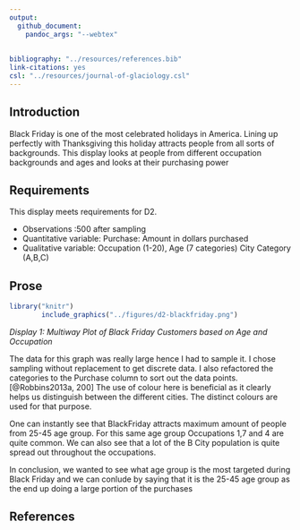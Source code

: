 ```yaml
---
output: 
  github_document: 
    pandoc_args: "--webtex"
 
    
bibliography: "../resources/references.bib"
link-citations: yes
csl: "../resources/journal-of-glaciology.csl"
---
```







## Introduction
Black Friday is one of the most celebrated holidays in America. Lining up perfectly with Thanksgiving this holiday attracts people from all sorts of backgrounds. This display looks at people from different occupation backgrounds and ages and looks at their purchasing power


## Requirements
This display meets requirements for D2.

- Observations :500 after sampling
- Quantitative variable: Purchase: Amount in dollars purchased
- Qualitative variable: Occupation (1-20),
                        Age (7 categories)
                        City Category (A,B,C)

## Prose

```r
library("knitr")
        include_graphics("../figures/d2-blackfriday.png")
```
*Display 1: Multiway Plot of Black Friday Customers based on Age and Occupation*


The data for this graph was really large hence I had to sample it. I chose sampling without replacement to get discrete data. I also refactored the categories to the Purchase column to sort out the data points.[@Robbins2013a, 200] The use of colour here is beneficial as it clearly helps us distinguish between the different cities. The distinct colours are used for that purpose. 

One can instantly see that BlackFriday attracts maximum amount of people from 25-45 age group. For this same age group Occupations 1,7 and 4 are quite common. We can also see that a lot of the B City population is quite spread out throughout the occupations.


In conclusion, we wanted to see what age group is the most targeted during Black Friday and we can conlude by saying that it is the 25-45 age group as the end up doing a large portion of the purchases

## References


